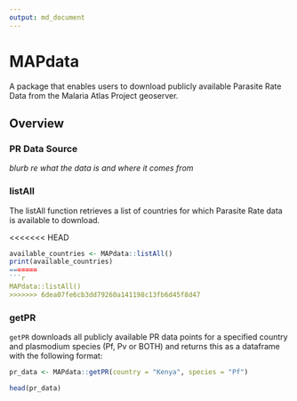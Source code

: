 ```yaml
---
output: md_document
---
```

# MAPdata 

A package that enables users to download publicly available Parasite Rate Data from the Malaria Atlas Project geoserver.

## Overview 

### PR Data Source

_blurb re what the data is and where it comes from_

### listAll

The listAll function retrieves a list of countries for which Parasite Rate data is available to download. 

<<<<<<< HEAD
```r
available_countries <- MAPdata::listAll()
print(available_countries)
=======
```r
MAPdata::listAll()
>>>>>>> 6dea07fe6cb3dd79260a141198c13fb6d45f8d47
```

### getPR

`getPR` downloads all publicly available PR data points for a specified country and plasmodium species (Pf, Pv or BOTH) and returns this as a dataframe with the following format: 


```r
pr_data <- MAPdata::getPR(country = "Kenya", species = "Pf")

head(pr_data)
```


